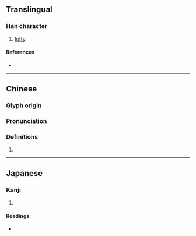{{character info/new}}
{{also|𡴽}}
==Translingual==

===Han character===
{{Han char|rn=46|rad=山|as=02|sn=5|four=22227|canj=UKS|ids=⿱山力}}

# [[lofty]]

====References====
* {{Han ref|kx=0307.060|dkj=07876|dj=0607.090|hdz=10760.170|uh=5C74|ud=23668|bh=C976|bd=51574}}

----

==Chinese==
{{zh-forms|alt=𡴽}}

===Glyph origin===
{{Han etym}}

===Pronunciation===
{{zh-pron
|m=lì
|c=lak6,lik6
|mc=y
|oc=y
|ma=
|cat=
}}

===Definitions===

# {{zh-only used in|屴崱/𡴽𡺢}}

----

==Japanese==

===Kanji===
{{ja-kanji|grade=|rs=山02}}

# {{defn|lang=ja|sort=山02}}

====Readings====
* {{ja-readings|on=[[りょく]] (ryoku), [[りき]] (riki)|kun=[[そびえるさま]] (sobierusama)}}